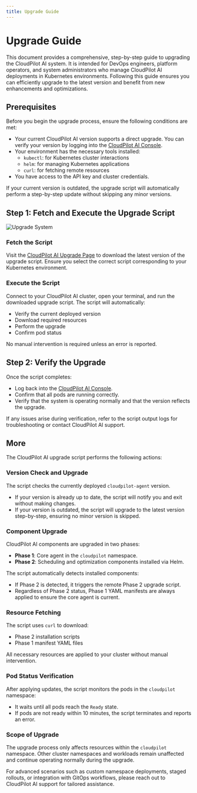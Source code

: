 ```yaml
---
title: Upgrade Guide
---
```


# Upgrade Guide

This document provides a comprehensive, step-by-step guide to upgrading the CloudPilot AI system. It is intended for DevOps engineers, platform operators, and system administrators who manage CloudPilot AI deployments in Kubernetes environments. Following this guide ensures you can efficiently upgrade to the latest version and benefit from new enhancements and optimizations.

## Prerequisites

Before you begin the upgrade process, ensure the following conditions are met:
- Your current CloudPilot AI version supports a direct upgrade. You can verify your version by logging into the [CloudPilot AI Console](https://console.cloudpilot.ai).
- Your environment has the necessary tools installed:
  - `kubectl`: for Kubernetes cluster interactions
  - `helm`: for managing Kubernetes applications
  - `curl`: for fetching remote resources
- You have access to the API key and cluster credentials.

If your current version is outdated, the upgrade script will automatically perform a step-by-step update without skipping any minor versions.

## Step 1: Fetch and Execute the Upgrade Script

![Upgrade System](./img/upgrade.png)

### Fetch the Script
Visit the [CloudPilot AI Upgrade Page](https://console.cloudpilot.ai) to download the latest version of the upgrade script. Ensure you select the correct script corresponding to your Kubernetes environment.

### Execute the Script
Connect to your CloudPilot AI cluster, open your terminal, and run the downloaded upgrade script.
The script will automatically:
- Verify the current deployed version
- Download required resources
- Perform the upgrade
- Confirm pod status

No manual intervention is required unless an error is reported.

## Step 2: Verify the Upgrade

Once the script completes:
- Log back into the [CloudPilot AI Console](https://console.cloudpilot.ai).
- Confirm that all pods are running correctly.
- Verify that the system is operating normally and that the version reflects the upgrade.

If any issues arise during verification, refer to the script output logs for troubleshooting or contact CloudPilot AI support.

## More

The CloudPilot AI upgrade script performs the following actions:

### Version Check and Upgrade
The script checks the currently deployed `cloudpilot-agent` version.
- If your version is already up to date, the script will notify you and exit without making changes.
- If your version is outdated, the script will upgrade to the latest version step-by-step, ensuring no minor version is skipped.

### Component Upgrade
CloudPilot AI components are upgraded in two phases:
- **Phase 1**: Core agent in the `cloudpilot` namespace.
- **Phase 2**: Scheduling and optimization components installed via Helm.

The script automatically detects installed components:
- If Phase 2 is detected, it triggers the remote Phase 2 upgrade script.
- Regardless of Phase 2 status, Phase 1 YAML manifests are always applied to ensure the core agent is current.

### Resource Fetching
The script uses `curl` to download:
- Phase 2 installation scripts
- Phase 1 manifest YAML files

All necessary resources are applied to your cluster without manual intervention.

### Pod Status Verification
After applying updates, the script monitors the pods in the `cloudpilot` namespace:
- It waits until all pods reach the `Ready` state.
- If pods are not ready within 10 minutes, the script terminates and reports an error.

### Scope of Upgrade
The upgrade process only affects resources within the `cloudpilot` namespace. Other cluster namespaces and workloads remain unaffected and continue operating normally during the upgrade.

For advanced scenarios such as custom namespace deployments, staged rollouts, or integration with GitOps workflows, please reach out to CloudPilot AI support for tailored assistance.